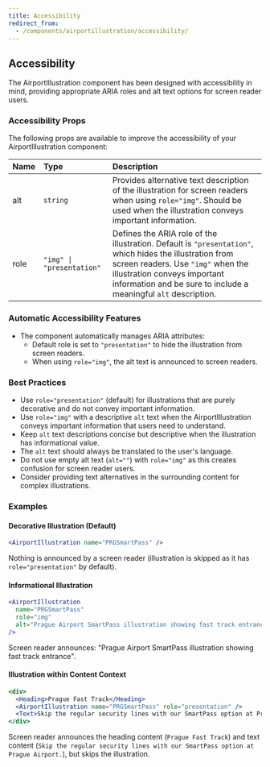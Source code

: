 ```yaml
---
title: Accessibility
redirect_from:
  - /components/airportillustration/accessibility/
---
```


## Accessibility

The AirportIllustration component has been designed with accessibility in mind, providing appropriate ARIA roles and alt text options for screen reader users.

### Accessibility Props

The following props are available to improve the accessibility of your AirportIllustration component:

| Name | Type                      | Description                                                                                                                                                                                                                                      |
| :--- | :------------------------ | :----------------------------------------------------------------------------------------------------------------------------------------------------------------------------------------------------------------------------------------------- |
| alt  | `string`                  | Provides alternative text description of the illustration for screen readers when using `role="img"`. Should be used when the illustration conveys important information.                                                                        |
| role | `"img" \| "presentation"` | Defines the ARIA role of the illustration. Default is `"presentation"`, which hides the illustration from screen readers. Use `"img"` when the illustration conveys important information and be sure to include a meaningful `alt` description. |

### Automatic Accessibility Features

- The component automatically manages ARIA attributes:
  - Default role is set to `"presentation"` to hide the illustration from screen readers.
  - When using `role="img"`, the alt text is announced to screen readers.

### Best Practices

- Use `role="presentation"` (default) for illustrations that are purely decorative and do not convey important information.
- Use `role="img"` with a descriptive `alt` text when the AirportIllustration conveys important information that users need to understand.
- Keep `alt` text descriptions concise but descriptive when the illustration has informational value.
- The `alt` text should always be translated to the user's language.
- Do not use empty alt text (`alt=""`) with `role="img"` as this creates confusion for screen reader users.
- Consider providing text alternatives in the surrounding content for complex illustrations.

### Examples

#### Decorative Illustration (Default)

```jsx
<AirportIllustration name="PRGSmartPass" />
```

Nothing is announced by a screen reader (illustration is skipped as it has `role="presentation"` by default).

#### Informational Illustration

```jsx
<AirportIllustration
  name="PRGSmartPass"
  role="img"
  alt="Prague Airport SmartPass illustration showing fast track entrance"
/>
```

Screen reader announces: "Prague Airport SmartPass illustration showing fast track entrance".

#### Illustration within Content Context

```jsx
<div>
  <Heading>Prague Fast Track</Heading>
  <AirportIllustration name="PRGSmartPass" role="presentation" />
  <Text>Skip the regular security lines with our SmartPass option at Prague Airport.</Text>
</div>
```

Screen reader announces the heading content (`Prague Fast Track`) and text content (`Skip the regular security lines with our SmartPass option at Prague Airport.`), but skips the illustration.
